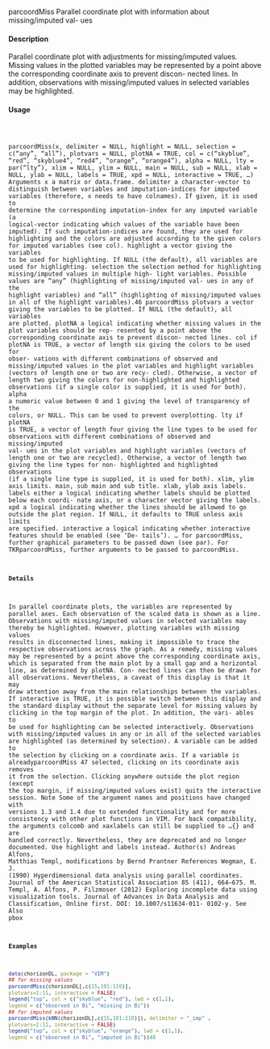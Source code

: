 parcoordMiss
Parallel coordinate plot with information about missing/imputed val-
ues

#### Description 

Parallel coordinate plot with adjustments for missing/imputed values. Missing values in the plotted
variables may be represented by a point above the corresponding coordinate axis to prevent discon-
nected lines. In addition, observations with missing/imputed values in selected variables may be
highlighted.

#### Usage 
<pre><code>

parcoordMiss(x, delimiter = NULL, highlight = NULL, selection = c("any",
"all"), plotvars = NULL, plotNA = TRUE, col = c("skyblue", "red",
"skyblue4", "red4", "orange", "orange4"), alpha = NULL, lty = par("lty"),
xlim = NULL, ylim = NULL, main = NULL, sub = NULL, xlab = NULL,
ylab = NULL, labels = TRUE, xpd = NULL, interactive = TRUE, ...)
Arguments
x a matrix or data.frame.
delimiter a character-vector to distinguish between variables and imputation-indices for
imputed variables (therefore, x needs to have colnames). If given, it is used
to determine the corresponding imputation-index for any imputed variable (a
logical-vector indicating which values of the variable have been imputed). If
such imputation-indices are found, they are used for highlighting and the colors
are adjusted according to the given colors for imputed variables (see col).
highlight a vector giving the variables to be used for highlighting. If NULL (the default),
all variables are used for highlighting.
selection the selection method for highlighting missing/imputed values in multiple high-
light variables. Possible values are "any" (highlighting of missing/imputed val-
ues in any of the highlight variables) and "all" (highlighting of missing/imputed
values in all of the highlight variables).46
parcoordMiss
plotvars a vector giving the variables to be plotted. If NULL (the default), all variables are
plotted.
plotNA a logical indicating whether missing values in the plot variables should be rep-
resented by a point above the corresponding coordinate axis to prevent discon-
nected lines.
col if plotNA is TRUE, a vector of length six giving the colors to be used for obser-
vations with different combinations of observed and missing/imputed values in
the plot variables and highlight variables (vectors of length one or two are recy-
cled). Otherwise, a vector of length two giving the colors for non-highlighted
and highlighted observations (if a single color is supplied, it is used for both).
alpha a numeric value between 0 and 1 giving the level of transparency of the colors,
or NULL. This can be used to prevent overplotting.
lty if plotNA is TRUE, a vector of length four giving the line types to be used for
observations with different combinations of observed and missing/imputed val-
ues in the plot variables and highlight variables (vectors of length one or two
are recycled). Otherwise, a vector of length two giving the line types for non-
highlighted and highlighted observations (if a single line type is supplied, it is
used for both).
xlim, ylim axis limits.
main, sub main and sub title.
xlab, ylab axis labels.
labels either a logical indicating whether labels should be plotted below each coordi-
nate axis, or a character vector giving the labels.
xpd a logical indicating whether the lines should be allowed to go outside the plot
region. If NULL, it defaults to TRUE unless axis limits are specified.
interactive a logical indicating whether interactive features should be enabled (see ‘De-
tails’).
... for parcoordMiss, further graphical parameters to be passed down (see par).
For TKRparcoordMiss, further arguments to be passed to parcoordMiss.

#### Details 

In parallel coordinate plots, the variables are represented by parallel axes. Each observation of the
scaled data is shown as a line. Observations with missing/imputed values in selected variables may
thereby be highlighted. However, plotting variables with missing values results in disconnected
lines, making it impossible to trace the respective observations across the graph. As a remedy,
missing values may be represented by a point above the corresponding coordinate axis, which is
separated from the main plot by a small gap and a horizontal line, as determined by plotNA. Con-
nected lines can then be drawn for all observations. Nevertheless, a caveat of this display is that it
may draw attention away from the main relationships between the variables.
If interactive is TRUE, it is possible switch between this display and the standard display without
the separate level for missing values by clicking in the top margin of the plot. In addition, the vari-
ables to be used for highlighting can be selected interactively. Observations with missing/imputed
values in any or in all of the selected variables are highlighted (as determined by selection). A
variable can be added to the selection by clicking on a coordinate axis. If a variable is alreadyparcoordMiss
47
selected, clicking on its coordinate axis removes it from the selection. Clicking anywhere outside
the plot region (except the top margin, if missing/imputed values exist) quits the interactive session.
Note
Some of the argument names and positions have changed with versions 1.3 and 1.4 due to extended
functionality and for more consistency with other plot functions in VIM. For back compatibility,
the arguments colcomb and xaxlabels can still be supplied to ...{} and are handled correctly.
Nevertheless, they are deprecated and no longer documented. Use highlight and labels instead.
Author(s)
Andreas Alfons, Matthias Templ, modifications by Bernd Prantner
References
Wegman, E. J. (1990) Hyperdimensional data analysis using parallel coordinates. Journal of the
American Statistical Association 85 (411), 664–675.
M. Templ, A. Alfons, P. Filzmoser (2012) Exploring incomplete data using visualization tools.
Journal of Advances in Data Analysis and Classification, Online first. DOI: 10.1007/s11634-011-
0102-y.
See Also
pbox

#### Examples 
```r
data(chorizonDL, package = "VIM")
## for missing values
parcoordMiss(chorizonDL[,c(15,101:110)],
plotvars=2:11, interactive = FALSE)
legend("top", col = c("skyblue", "red"), lwd = c(1,1),
legend = c("observed in Bi", "missing in Bi"))
## for imputed values
parcoordMiss(kNN(chorizonDL[,c(15,101:110)]), delimiter = "_imp" ,
plotvars=2:11, interactive = FALSE)
legend("top", col = c("skyblue", "orange"), lwd = c(1,1),
legend = c("observed in Bi", "imputed in Bi"))48
```

